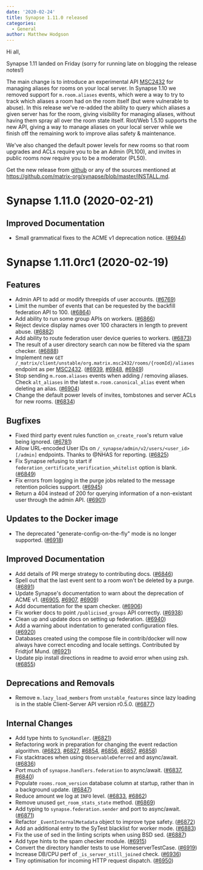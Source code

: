 ```yaml
---
date: '2020-02-24'
title: Synapse 1.11.0 released
categories:
  - General
author: Matthew Hodgson
---
```


Hi all,

Synapse 1.11 landed on Friday (sorry for running late on blogging the release notes!)

The main change is to introduce an experimental API [MSC2432](https://github.com/matrix-org/matrix-doc/pull/2432) for managing aliases for rooms on your local server.  In Synapse 1.10 we removed support for `m.room.aliases` events, which were a way to try to track which aliases a room had on the room itself (but were vulnerable to abuse).  In this release we've re-added the ability to query which aliases a given server has for the room, giving visibility for managing aliases, without having them spray all over the room state itself.  Riot/Web 1.5.10 supports the new API, giving a way to manage aliases on your local server while we finish off the remaining work to improve alias safety & maintenance.

We've also changed the default power levels for new rooms so that room upgrades and ACLs require you to be an Admin (PL100), and invites in public rooms now require you to be a moderator (PL50).

Get the new release from [github](https://github.com/matrix-org/synapse/releases/tag/v1.11.0) or any of the sources mentioned at https://github.com/matrix-org/synapse/blob/master/INSTALL.md.


Synapse 1.11.0 (2020-02-21)
===========================

Improved Documentation
----------------------

- Small grammatical fixes to the ACME v1 deprecation notice. ([\#6944](https://github.com/matrix-org/synapse/issues/6944))


Synapse 1.11.0rc1 (2020-02-19)
==============================

Features
--------

- Admin API to add or modify threepids of user accounts. ([\#6769](https://github.com/matrix-org/synapse/issues/6769))
- Limit the number of events that can be requested by the backfill federation API to 100. ([\#6864](https://github.com/matrix-org/synapse/issues/6864))
- Add ability to run some group APIs on workers. ([\#6866](https://github.com/matrix-org/synapse/issues/6866))
- Reject device display names over 100 characters in length to prevent abuse. ([\#6882](https://github.com/matrix-org/synapse/issues/6882))
- Add ability to route federation user device queries to workers. ([\#6873](https://github.com/matrix-org/synapse/issues/6873))
- The result of a user directory search can now be filtered via the spam checker. ([\#6888](https://github.com/matrix-org/synapse/issues/6888))
- Implement new `GET /_matrix/client/unstable/org.matrix.msc2432/rooms/{roomId}/aliases` endpoint as per [MSC2432](https://github.com/matrix-org/matrix-doc/pull/2432). ([\#6939](https://github.com/matrix-org/synapse/issues/6939), [\#6948](https://github.com/matrix-org/synapse/issues/6948), [\#6949](https://github.com/matrix-org/synapse/issues/6949))
- Stop sending `m.room.aliases` events when adding / removing aliases. Check `alt_aliases` in the latest `m.room.canonical_alias` event when deleting an alias. ([\#6904](https://github.com/matrix-org/synapse/issues/6904))
- Change the default power levels of invites, tombstones and server ACLs for new rooms. ([\#6834]())

Bugfixes
--------

- Fixed third party event rules function `on_create_room`'s return value being ignored. ([\#6781](https://github.com/matrix-org/synapse/issues/6781))
- Allow URL-encoded User IDs on `/_synapse/admin/v2/users/<user_id>[/admin]` endpoints. Thanks to @NHAS for reporting. ([\#6825](https://github.com/matrix-org/synapse/issues/6825))
- Fix Synapse refusing to start if `federation_certificate_verification_whitelist` option is blank. ([\#6849](https://github.com/matrix-org/synapse/issues/6849))
- Fix errors from logging in the purge jobs related to the message retention policies support. ([\#6945](https://github.com/matrix-org/synapse/issues/6945))
- Return a 404 instead of 200 for querying information of a non-existant user through the admin API. ([\#6901](https://github.com/matrix-org/synapse/issues/6901))


Updates to the Docker image
---------------------------

- The deprecated "generate-config-on-the-fly" mode is no longer supported. ([\#6918](https://github.com/matrix-org/synapse/issues/6918))


Improved Documentation
----------------------

- Add details of PR merge strategy to contributing docs. ([\#6846](https://github.com/matrix-org/synapse/issues/6846))
- Spell out that the last event sent to a room won't be deleted by a purge. ([\#6891](https://github.com/matrix-org/synapse/issues/6891))
- Update Synapse's documentation to warn about the deprecation of ACME v1. ([\#6905](https://github.com/matrix-org/synapse/issues/6905), [\#6907](https://github.com/matrix-org/synapse/issues/6907), [\#6909](https://github.com/matrix-org/synapse/issues/6909))
- Add documentation for the spam checker. ([\#6906](https://github.com/matrix-org/synapse/issues/6906))
- Fix worker docs to point `/publicised_groups` API correctly. ([\#6938](https://github.com/matrix-org/synapse/issues/6938))
- Clean up and update docs on setting up federation. ([\#6940](https://github.com/matrix-org/synapse/issues/6940))
- Add a warning about indentation to generated configuration files. ([\#6920](https://github.com/matrix-org/synapse/issues/6920))
- Databases created using the compose file in contrib/docker will now always have correct encoding and locale settings. Contributed by Fridtjof Mund. ([\#6921](https://github.com/matrix-org/synapse/issues/6921))
- Update pip install directions in readme to avoid error when using zsh. ([\#6855](https://github.com/matrix-org/synapse/issues/6855))


Deprecations and Removals
-------------------------

- Remove `m.lazy_load_members` from `unstable_features` since lazy loading is in the stable Client-Server API version r0.5.0. ([\#6877](https://github.com/matrix-org/synapse/issues/6877))


Internal Changes
----------------

- Add type hints to `SyncHandler`. ([\#6821](https://github.com/matrix-org/synapse/issues/6821))
- Refactoring work in preparation for changing the event redaction algorithm. ([\#6823](https://github.com/matrix-org/synapse/issues/6823), [\#6827](https://github.com/matrix-org/synapse/issues/6827), [\#6854](https://github.com/matrix-org/synapse/issues/6854), [\#6856](https://github.com/matrix-org/synapse/issues/6856), [\#6857](https://github.com/matrix-org/synapse/issues/6857), [\#6858](https://github.com/matrix-org/synapse/issues/6858))
- Fix stacktraces when using `ObservableDeferred` and async/await. ([\#6836](https://github.com/matrix-org/synapse/issues/6836))
- Port much of `synapse.handlers.federation` to async/await. ([\#6837](https://github.com/matrix-org/synapse/issues/6837), [\#6840](https://github.com/matrix-org/synapse/issues/6840))
- Populate `rooms.room_version` database column at startup, rather than in a background update. ([\#6847](https://github.com/matrix-org/synapse/issues/6847))
- Reduce amount we log at `INFO` level. ([\#6833](https://github.com/matrix-org/synapse/issues/6833), [\#6862](https://github.com/matrix-org/synapse/issues/6862))
- Remove unused `get_room_stats_state` method. ([\#6869](https://github.com/matrix-org/synapse/issues/6869))
- Add typing to `synapse.federation.sender` and port to async/await. ([\#6871](https://github.com/matrix-org/synapse/issues/6871))
- Refactor `_EventInternalMetadata` object to improve type safety. ([\#6872](https://github.com/matrix-org/synapse/issues/6872))
- Add an additional entry to the SyTest blacklist for worker mode. ([\#6883](https://github.com/matrix-org/synapse/issues/6883))
- Fix the use of sed in the linting scripts when using BSD sed. ([\#6887](https://github.com/matrix-org/synapse/issues/6887))
- Add type hints to the spam checker module. ([\#6915](https://github.com/matrix-org/synapse/issues/6915))
- Convert the directory handler tests to use HomeserverTestCase. ([\#6919](https://github.com/matrix-org/synapse/issues/6919))
- Increase DB/CPU perf of `_is_server_still_joined` check. ([\#6936](https://github.com/matrix-org/synapse/issues/6936))
- Tiny optimisation for incoming HTTP request dispatch. ([\#6950](https://github.com/matrix-org/synapse/issues/6950))
